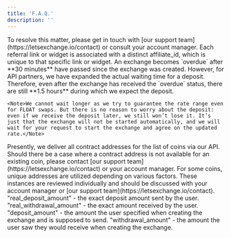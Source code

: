 ```yaml
---
title: 'F.A.Q.'
description: ''
---
```


<Accordion title="I have generated 5 links via personal cabinet. How can I set the custom fee for each of them ?">
    To resolve this matter, please get in touch with [our support team](https://letsexchange.io/contact) or consult your account manager.
</Accordion>

<Accordion title="Are there different affiliate IDs for each referral link ?">
    Each referral link or widget is associated with a distinct affiliate_id, which is unique to that specific link or widget.
</Accordion>

<Accordion title="What happens after the exchange gets an overdue status ?">
    An exchange becomes `overdue` after **30 minutes** have passed since the exchange was created. However, for API partners, we have expanded the actual waiting time for a deposit. Therefore, even after the exchange has received the `overdue` status, there are still **1.5 hours** during which we expect the deposit.

    <Note>We cannot wait longer as we try to guarantee the rate range even for FLOAT swaps. But there is no reason to worry about the deposit: even if we receive the deposit later, we still won’t lose it. It’s just that the exchange will not be started automatically, and we will wait for your request to start the exchange and agree on the updated rate.</Note>
</Accordion>

<Accordion title="Is it possible for you to provide smart contracts of evm tokens ?">
    Presently, we deliver all contract addresses for the list of coins via our API.
    <Note>Should there be a case where a contract address is not available for an existing coin, please contact [our support team](https://letsexchange.io/contact) or your account manager.</Note>
</Accordion>

<Accordion title="Are all deposit addresses same for all orders ?">
    For some coins, unique addresses are utilized depending on various factors. These instances are reviewed individually and should be discussed with your account manager or [our support team](https://letsexchange.io/contact).
</Accordion>

<Accordion title="How do 'real_deposit_amount' and 'real_withdrawal_amount' differ from 'deposit_amount' and 'withdrawal_amount' ?">
    <Info>"real_deposit_amount" - the exact deposit amount sent by the user.</Info>
    <Info>"real_withdrawal_amount" - the exact amount received by the user.</Info>
    <Info>"deposit_amount" - the amount the user specified when creating the exchange and is supposed to send.</Info>
    <Info>"withdrawal_amount" - the amount the user saw they would receive when creating the exchange.</Info>
</Accordion>

